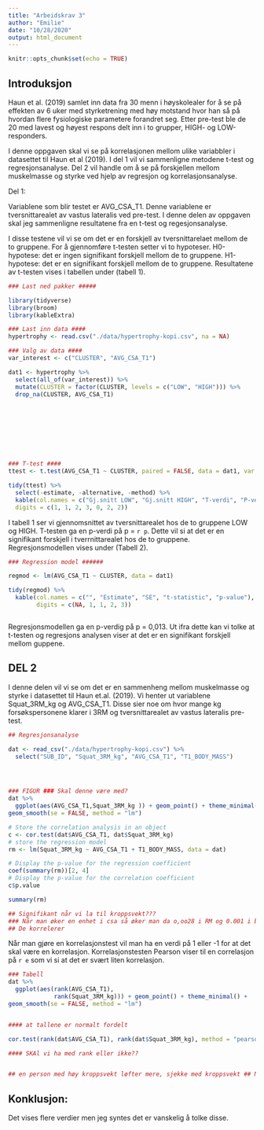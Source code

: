 ```yaml
---
title: "Arbeidskrav 3"
author: "Emilie"
date: "10/28/2020"
output: html_document
---
```


```r
knitr::opts_chunk$set(echo = TRUE)
```

## Introduksjon 

Haun et al. (2019) samlet inn data fra 30 menn i høyskolealer for å se på effekten av 6 uker med styrketrening med høy motstand hvor han så på hvordan flere fysiologiske parametere forandret seg. Etter pre-test ble de 20 med lavest og høyest respons delt inn i to grupper, HIGH- og LOW-responders. 

I denne oppgaven skal vi se på korrelasjonen mellom ulike variabbler i datasettet til Haun et al (2019). I del 1 vil vi sammenligne metodene t-test og regresjonsanalyse. Del 2 vil handle om å se på forskjellen mellom muskelmasse og styrke ved hjelp av regresjon og korrelasjonsanalyse.  


Del 1: 

Variablene som blir testet er AVG_CSA_T1. Denne variablene er tversnittarealet av vastus lateralis ved pre-test. I denne delen av oppgaven skal jeg sammenligne resultatene fra en t-test og regesjonsanalyse. 

I disse testene vil vi se om det er en forskjell av tversnittarelaet mellom de to gruppene. For å gjennomføre t-testen setter vi to hypoteser. H0-hypotese: det er ingen signifikant forskjell mellom de to gruppene. H1-hypotese: det er en signifikant forskjell mellom de to gruppene. Resultatene av t-testen vises i tabellen under (tabell 1). 



```r

### Last ned pakker #####

library(tidyverse)
library(broom)
library(kableExtra)

### Last inn data ####
hypertrophy <- read.csv("./data/hypertrophy-kopi.csv", na = NA)

### Valg av data ####
var_interest <- c("CLUSTER", "AVG_CSA_T1")

dat1 <- hypertrophy %>%
  select(all_of(var_interest)) %>%
  mutate(CLUSTER = factor(CLUSTER, levels = c("LOW", "HIGH"))) %>%
  drop_na(CLUSTER, AVG_CSA_T1)
 









```


```r
### T-test ####
ttest <- t.test(AVG_CSA_T1 ~ CLUSTER, paired = FALSE, data = dat1, var.equal = TRUE)

tidy(ttest) %>%
  select(-estimate, -alternative, -method) %>%
  kable(col.names = c("Gj.snitt LOW", "Gj.snitt HIGH", "T-verdi", "P-verdi", "DF", "CI LOW",  "CI High"),
  digits = c(1, 1, 2, 3, 0, 2, 2))

```


I tabell 1 ser vi gjennomsnittet av tversnittarealet hos de to gruppene LOW og HIGH. T-testen ga en p-verdi på p = `r p`. Dette vil si at det er en signifikant forskjell i tverrnittarealet hos de to gruppene. Regresjonsmodellen vises under (Tabell 2). 



```r

### Regression model ######

regmod <- lm(AVG_CSA_T1 ~ CLUSTER, data = dat1)

tidy(regmod) %>%
  kable(col.names = c("", "Estimate", "SE", "t-statistic", "p-value"), 
        digits = c(NA, 1, 1, 2, 3)) 



```

Regresjonsmodellen ga en p-verdig på p = 0,013. Ut ifra dette kan vi tolke at t-testen og regresjons analysen viser at det er en signifikant forskjell mellom guppene. 


## DEL 2 

I denne delen vil vi se om det er en sammenheng mellom muskelmasse og styrke i datasettet til Haun et.al. (2019). Vi henter ut variablene Squat_3RM_kg og AVG_CSA_T1. Disse sier noe om hvor mange kg forsøkspersonene klarer i 3RM og tversnittarealet av  vastus lateralis pre-test.



```r


## Regresjonsanalyse 

dat <- read_csv("./data/hypertrophy-kopi.csv") %>%
  select("SUB_ID", "Squat_3RM_kg", "AVG_CSA_T1", "T1_BODY_MASS")





```


```r

### FIGUR ### Skal denne være med? 
dat %>%
  ggplot(aes(AVG_CSA_T1,Squat_3RM_kg )) + geom_point() + theme_minimal() + 
geom_smooth(se = FALSE, method = "lm")

# Store the correlation analysis in an object 
c <- cor.test(dat$AVG_CSA_T1, dat$Squat_3RM_kg)
# store the regression model
rm <- lm(Squat_3RM_kg ~ AVG_CSA_T1 + T1_BODY_MASS, data = dat)

# Display the p-value for the regression coefficient
coef(summary(rm))[2, 4] 
# Display the p-value for the correlation coefficient
c$p.value

summary(rm)

## Signifikant når vi la til kroppsvekt??? 
### Når man øker en enhet i csa så øker man da o,oo28 i RM og 0.001 i bodymas
## De korrelerer 


```

Når man gjøre en korrelasjonstest vil man ha en verdi på 1 eller -1 for at det skal være en korrelasjon. Korrelasjonstesten Pearson viser til en correlasjon på `r e` som vi si at det er svært liten korrelasjon.


```r



### Tabell 
dat %>%
  ggplot(aes(rank(AVG_CSA_T1),
             rank(Squat_3RM_kg))) + geom_point() + theme_minimal() +
geom_smooth(se = FALSE, method = "lm")


#### at tallene er normalt fordelt 

cor.test(rank(dat$AVG_CSA_T1), rank(dat$Squat_3RM_kg), method = "pearson")

#### SKAl vi ha med rank eller ikke?? 


## en person med høy kroppsvekt løfter mere, sjekke med kroppsvekt ## Notoater
```

## Konklusjon: 
Det vises flere verdier men jeg syntes det er vanskelig å tolke disse. 
